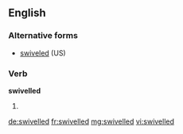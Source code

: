 ==English==

===Alternative forms===
* [[swiveled]] (US)

===Verb===
'''swivelled'''

# {{context|British|lang=en}} {{en-past of|swivel}}

[[de:swivelled]]
[[fr:swivelled]]
[[mg:swivelled]]
[[vi:swivelled]]